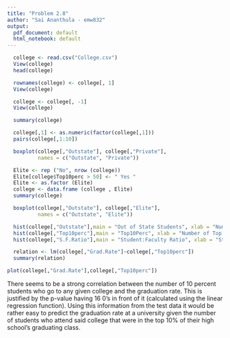 ---
title: "Problem 2.8"
author: "Sai Ananthula - emw832"
output:
  pdf_document: default
  html_notebook: default
---

```{r}
  college <- read.csv("College.csv")
  View(college)
  head(college)
```

```{r}
  rownames(college) <- college[, 1]
  View(college)
```

```{r}
  college <- college[, -1]
  View(college)
```

```{r}
  summary(college)
```

```{r}
  college[,1] <- as.numeric(factor(college[,1]))
  pairs(college[,1:10])
```

```{r}
  boxplot(college[,"Outstate"], college[,"Private"],
          names = c("Outstate", "Private"))
```

```{r}
  Elite <- rep ("No", nrow (college))
  Elite[college$Top10perc > 50] <- " Yes "
  Elite <- as.factor (Elite)
  college <- data.frame (college , Elite)
  summary(college)

```

```{r}
  boxplot(college[,"Outstate"], college[,"Elite"],
          names = c("Outstate", "Elite"))
```

```{r}
  hist(college[,"Outstate"],main = "Out of State Students", xlab = "Number of Out of State Students")
  hist(college[,"Top10perc"],main = "Top10Perc", xlab = "Number of Top 10% Students",breaks = 20)
  hist(college[,"S.F.Ratio"],main = "Student:Faculty Ratio", xlab = "Student:Faculty Ratio at College",breaks = 6)
```

```{r}
  relation <- lm(college[,"Grad.Rate"]~college[,"Top10perc"])
  summary(relation)
```

```{r}
plot(college[,"Grad.Rate"],college[,"Top10perc"])
```
There seems to be a strong correlation between the number of 10 percent students who go to any given college
and the graduation rate. This is justified by the p-value having 16 0's in front of it (calculated using the linear regression function). Using this information from the 
test data it would be rather easy to predict the graduation rate at a university given the number of students who attend said
college that were in the top 10% of their high school's graduating class. 
